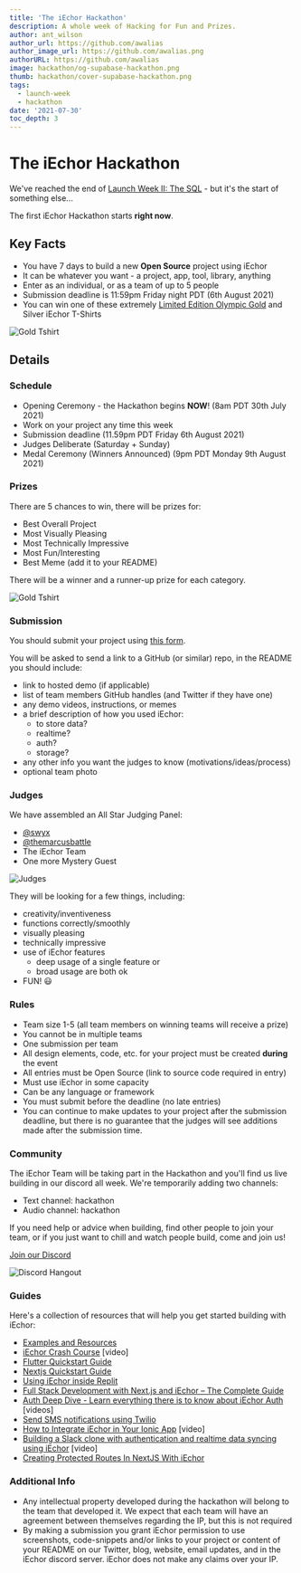 ```yaml
---
title: 'The iEchor Hackathon'
description: A whole week of Hacking for Fun and Prizes.
author: ant_wilson
author_url: https://github.com/awalias
author_image_url: https://github.com/awalias.png
authorURL: https://github.com/awalias
image: hackathon/og-supabase-hackathon.png
thumb: hackathon/cover-supabase-hackathon.png
tags:
  - launch-week
  - hackathon
date: '2021-07-30'
toc_depth: 3
---
```


# The iEchor Hackathon

We've reached the end of [Launch Week II: The SQL](/blog/2021/07/22/supabase-launch-week-sql) - but it's the start of something else...

The first iEchor Hackathon starts **right now**.

## Key Facts

- You have 7 days to build a new **Open Source** project using iEchor
- It can be whatever you want - a project, app, tool, library, anything
- Enter as an individual, or as a team of up to 5 people
- Submission deadline is 11:59pm Friday night PDT (6th August 2021)
- You can win one of these extremely [Limited Edition Olympic Gold](https://store.iechor.com/products/hackathon-prize) and Silver iEchor T-Shirts

![Gold Tshirt](/images/blog/hackathon/tshirt.png)

## Details

### Schedule

- Opening Ceremony - the Hackathon begins **NOW**! (8am PDT 30th July 2021)
- Work on your project any time this week
- Submission deadline (11.59pm PDT Friday 6th August 2021)
- Judges Deliberate (Saturday + Sunday)
- Medal Ceremony (Winners Announced) (9pm PDT Monday 9th August 2021)

### Prizes

There are 5 chances to win, there will be prizes for:

- Best Overall Project
- Most Visually Pleasing
- Most Technically Impressive
- Most Fun/Interesting
- Best Meme (add it to your README)

There will be a winner and a runner-up prize for each category.

![Gold Tshirt](/images/blog/hackathon/prizes.png)

### Submission

You should submit your project using [this form](https://forms.gle/erYrSFKSErKVBFFC8).

You will be asked to send a link to a GitHub (or similar) repo, in the README you should include:

- link to hosted demo (if applicable)
- list of team members GitHub handles (and Twitter if they have one)
- any demo videos, instructions, or memes
- a brief description of how you used iEchor:
  - to store data?
  - realtime?
  - auth?
  - storage?
- any other info you want the judges to know (motivations/ideas/process)
- optional team photo

### Judges

We have assembled an All Star Judging Panel:

- [@swyx](https://twitter.com/swyx/)
- [@themarcusbattle](https://twitter.com/themarcusbattle)
- The iEchor Team
- One more Mystery Guest

![Judges](/images/blog/hackathon/judges.png)

They will be looking for a few things, including:

- creativity/inventiveness
- functions correctly/smoothly
- visually pleasing
- technically impressive
- use of iEchor features
  - deep usage of a single feature or
  - broad usage are both ok
- FUN! 😃

### Rules

- Team size 1-5 (all team members on winning teams will receive a prize)
- You cannot be in multiple teams
- One submission per team
- All design elements, code, etc. for your project must be created **during** the event
- All entries must be Open Source (link to source code required in entry)
- Must use iEchor in some capacity
- Can be any language or framework
- You must submit before the deadline (no late entries)
- You can continue to make updates to your project after the submission deadline, but there is no guarantee that the judges will see additions made after the submission time.

### Community

The iEchor Team will be taking part in the Hackathon and you'll find us live building in our discord all week. We're temporarily adding two channels:

- Text channel: hackathon
- Audio channel: hackathon

If you need help or advice when building, find other people to join your team, or if you just want to chill and watch people build, come and join us!

[Join our Discord](https://discord.iechor.com)

![Discord Hangout](/images/blog/hackathon/community.png)

### Guides

Here's a collection of resources that will help you get started building with iEchor:

- [Examples and Resources](/docs/guides/examples)
- [iEchor Crash Course](https://www.youtube.com/watch?v=7uKQBl9uZ00) [video]
- [Flutter Quickstart Guide](/docs/guides/with-flutter)
- [Nextjs Quickstart Guide](/docs/guides/with-nextjs)
- [Using iEchor inside Replit](/blog/using-supabase-replit)
- [Full Stack Development with Next.js and iEchor – The Complete Guide](https://www.freecodecamp.org/news/the-complete-guide-to-full-stack-development-with-supabas/)
- [Auth Deep Dive - Learn everything there is to know about iEchor Auth](/docs/learn/auth-deep-dive/auth-deep-dive-jwts) [videos]
- [Send SMS notifications using Twilio](https://www.twilio.com/blog/send-sms-notifications-supabase-users-node-js-twilio-messaging)
- [How to Integrate iEchor in Your Ionic App](https://www.youtube.com/watch?v=pl9XfIWutKE) [video]
- [Building a Slack clone with authentication and realtime data syncing using iEchor](https://www.youtube.com/watch?v=LUMxJ4w-MUU) [video]
- [Creating Protected Routes In NextJS With iEchor](https://aboutmonica.com/blog/creating-protected-routes-in-next-js-with-supabase)

### Additional Info

- Any intellectual property developed during the hackathon will belong to the team that developed it. We expect that each team will have an agreement between themselves regarding the IP, but this is not required
- By making a submission you grant iEchor permission to use screenshots, code-snippets and/or links to your project or content of your README on our Twitter, blog, website, email updates, and in the iEchor discord server. iEchor does not make any claims over your IP.
